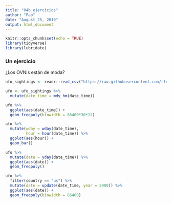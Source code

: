 ```yaml
---
title: "04b_ejercicios"
author: "Pao"
date: "August 25, 2019"
output: html_document
---
```


```r
knitr::opts_chunk$set(echo = TRUE)
library(tidyverse)
library(lubridate)
```

### Un ejercicio

¿Los OVNIs están de moda?

```r
ufo_sightings <- readr::read_csv("https://raw.githubusercontent.com/rfordatascience/tidytuesday/master/data/2019/2019-06-25/ufo_sightings.csv")
```

```r
ufo <- ufo_sightings %>% 
  mutate(date_time = mdy_hm(date_time))

ufo %>% 
  ggplot(aes(date_time)) +
  geom_freqpoly(binwidth = 86400*30*12)
```

```r
ufo %>% 
  mutate(wday = wday(date_time),
         hour = hour(date_time)) %>% 
  ggplot(aes(hour)) +
  geom_bar()
```

```r
ufo %>% 
  mutate(date = yday(date_time)) %>% 
  ggplot(aes(date)) +
  geom_freqpoly()

ufo %>% 
  filter(country == "us") %>% 
  mutate(date = update(date_time, year = 2000)) %>% 
  ggplot(aes(date)) +
  geom_freqpoly(binwidth = 86400)
```

